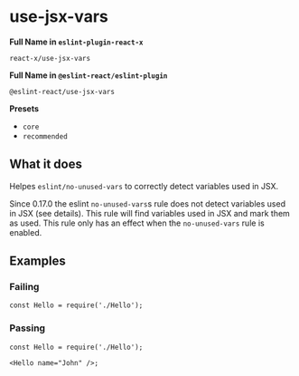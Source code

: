 # use-jsx-vars

**Full Name in `eslint-plugin-react-x`**

```plain copy
react-x/use-jsx-vars
```

**Full Name in `@eslint-react/eslint-plugin`**

```plain copy
@eslint-react/use-jsx-vars
```

**Presets**

- `core`
- `recommended`

## What it does

Helpes `eslint/no-unused-vars` to correctly detect variables used in JSX.

Since 0.17.0 the eslint `no-unused-vars`s rule does not detect variables used in JSX (see details). This rule will find variables used in JSX and mark them as used.
This rule only has an effect when the `no-unused-vars` rule is enabled.

## Examples

### Failing

```tsx
const Hello = require('./Hello');
```

### Passing

```tsx
const Hello = require('./Hello');

<Hello name="John" />;
```
